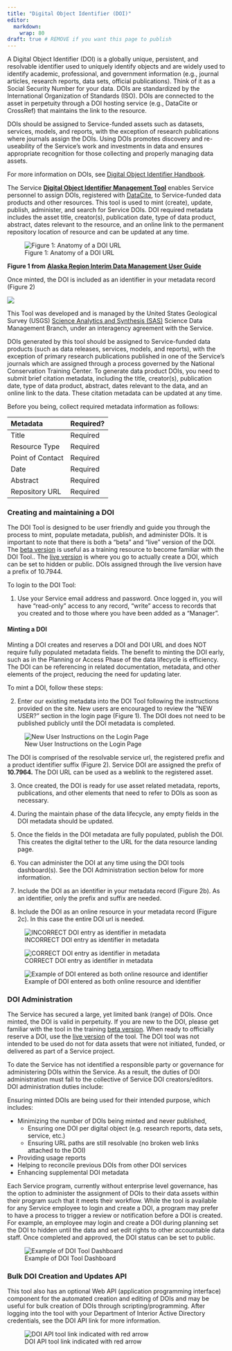 ```yaml
---
title: "Digital Object Identifier (DOI)"
editor: 
  markdown: 
    wrap: 80
draft: true # REMOVE if you want this page to publish    
---
```


A Digital Object Identifier (DOI) is a globally unique, persistent, and
resolvable identifier used to uniquely identify objects and are widely used to
identify academic, professional, and government information (e.g., journal
articles, research reports, data sets, official publications). Think of it as a
Social Security Number for your data. DOIs are standardized by the International
Organization of Standards (ISO). DOIs are connected to the asset in perpetuity
through a DOI hosting service (e.g., DataCite or CrossRef) that maintains the
link to the resource.

DOIs should be assigned to Service-funded assets such as datasets, services,
models, and reports, with the exception of research publications where journals
assign the DOIs. Using DOIs promotes discovery and re-useability of the
Service’s work and investments in data and ensures appropriate recognition for
those collecting and properly managing data assets.

For more information on DOIs, see [Digital Object Identifier
Handbook](https://www.doi.org/hb.html).

The Service [**Digital Object Identifier Management
Tool**](https://www1.usgs.gov/fws/doi/) enables Service personnel to assign
DOIs, registered with [DataCite](https://datacite.org/), to Service-funded data
products and other resources. This tool is used to mint (create), update,
publish, administer, and search for Service DOIs. DOI required metadata includes
the asset title, creator(s), publication date, type of data product, abstract,
dates relevant to the resource, and an online link to the permanent repository
location of resource and can be updated at any time.

![Figure 1: Anatomy of a DOI URL](../assets/doi_url_anatomy.png)

**Figure 1 from** [**Alaska Region Interim Data Management User
Guide**](https://ak-region-dst.gitbook.io/alaska-region-interim-data-management-user-guide/sharing/obtaining-a-digital-object-identifier-doi)

Once minted, the DOI is included as an identifier in your metadata record
(Figure 2)

![](../assets/doi_identifier_metadata.png)

This Tool was developed and is managed by the United States Geological Survey
(USGS) [Science Analytics and Synthesis
(SAS)](https://www.usgs.gov/core-science-systems/science-analytics-and-synthesis)
Science Data Management Branch, under an interagency agreement with the Service.

DOIs generated by this tool should be assigned to Service-funded data products
(such as data releases, services, models, and reports), with the exception of
primary research publications published in one of the Service’s journals which
are assigned through a process governed by the National Conservation Training
Center. To generate data product DOIs, you need to submit brief citation
metadata, including the title, creator(s), publication date, type of data
product, abstract, dates relevant to the data, and an online link to the data.
These citation metadata can be updated at any time.

Before you being, collect required metadata information as follows:

| Metadata         | Required? |
|:-----------------|:----------|
| Title            | Required  |
| Resource Type    | Required  |
| Point of Contact | Required  |
| Date             | Required  |
| Abstract         | Required  |
| Repository URL   | Required  |

### Creating and maintaining a DOI

The DOI Tool is designed to be user friendly and guide you through the process
to mint, populate metadata, publish, and administer DOIs. It is important to
note that there is both a “beta” and “live” version of the DOI. The [beta
version](https://www1-beta.usgs.gov/fws/doi/) is useful as a training resource
to become familiar with the DOI Tool.. The [live
version](https://www1.usgs.gov/fws/doi/index.htm) is where you go to actually
create a DOI, which can be set to hidden or public. DOIs assigned through the
live version have a prefix of 10.7944.

To login to the DOI Tool:

1.  Use your Service email address and password. Once logged in, you will have
    “read-only” access to any record, “write” access to records that you created
    and to those where you have been added as a “Manager”.

#### Minting a DOI

Minting a DOI creates and reserves a DOI and DOI URL and does NOT require fully
populated metadata fields. The benefit to minting the DOI early, such as in the
Planning or Access Phase of the data lifecycle is efficiency. The DOI can be
referencing in related documentation, metadata, and other elements of the
project, reducing the need for updating later.

To mint a DOI, follow these steps:

2.  Enter our existing metadata into the DOI Tool following the instructions
    provided on the site. New users are encouraged to review the “NEW USER?”
    section in the login page (Figure 1). The DOI does not need to be published
    publicly until the DOI metadata is completed.

![New User Instructions on the Login Page](../assets/doi_login_new_user.png)

The DOI is comprised of the resolvable service url, the registered prefix and a
product identifier suffix (Figure 2). Service DOI are assigned the prefix of
**10.7964.** The DOI URL can be used as a weblink to the registered asset.

3.  Once created, the DOI is ready for use asset related metadata, reports,
    publications, and other elements that need to refer to DOIs as soon as
    necessary.

4.  During the maintain phase of the data lifecycle, any empty fields in the DOI
    metadata should be updated.

5.  Once the fields in the DOI metadata are fully populated, publish the DOI.
    This creates the digital tether to the URL for the data resource landing
    page.

6.  You can administer the DOI at any time using the DOI tools dashboard(s). See
    the DOI Administration section below for more information.

7.  Include the DOI as an identifier in your metadata record (Figure 2b). As an
    identifier, only the prefix and suffix are needed.

8.  Include the DOI as an online resource in your metadata record (Figure 2c).
    In this case the entire DOI url is needed.

![INCORRECT DOI entry as identifier in metadata](../assets/doi_incorrect_doi_identifier.png)

![CORRECT DOI entry as identifier in metadata](../assets/doi_correct_doi_identifier.png)

![Example of DOI entered as both online resource and identifier](../assets/doi_online_resource_identifier.png)

### DOI Administration

The Service has secured a large, yet limited bank (range) of DOIs. Once minted,
the DOI is valid in perpetuity. If you are new to the DOI, please get familiar
with the tool in the training [beta
version](https://www1-beta.usgs.gov/fws/doi/). When ready to officially reserve
a DOI, use the [live version](https://www1.usgs.gov/fws/doi/index.htm) of the
tool. The DOI tool was not intended to be used do not for data assets that were
not initiated, funded, or delivered as part of a Service project.

To date the Service has not identified a responsible party or governance for
administering DOIs within the Service. As a result, the duties of DOI
administration must fall to the collective of Service DOI creators/editors. DOI
administration duties include:

Ensuring minted DOIs are being used for their intended purpose, which includes:

-   Minimizing the number of DOIs being minted and never published,
    -   Ensuring one DOI per digital object (e.g. research reports, data sets,
        service, etc.)
    -   Ensuring URL paths are still resolvable (no broken web links attached to
        the DOI)
-   Providing usage reports
-   Helping to reconcile previous DOIs from other DOI services
-   Enhancing supplemental DOI metadata

Each Service program, currently without enterprise level governance, has the
option to administer the assignment of DOIs to their data assets within their
program such that it meets their workflow. While the tool is available for any
Service employee to login and create a DOI, a program may prefer to have a
process to trigger a review or notification before a DOI is created. For
example, an employee may login and create a DOI during planning set the DOI to
hidden until the data and set edit rights to other accountable data staff. Once
completed and approved, the DOI status can be set to public.

![Example of DOI Tool Dashboard](../assets/doi_doi_tool_dashboard.png)

### Bulk DOI Creation and Updates API

This tool also has an optional Web API (application programming interface)
component for the automated creation and editing of DOIs and may be useful for
bulk creation of DOIs through scripting/programming. After logging into the tool
with your Department of Interior Active Directory credentials, see the DOI API
link for more information.

![DOI API tool link indicated with red arrow](../assets/doi_api_tool_link.png)
